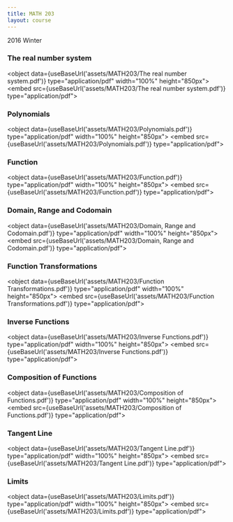 ```yaml
---
title: MATH 203
layout: course
---
```



2016 Winter

### The real number system
<object data={useBaseUrl('assets/MATH203/The real number system.pdf')} type="application/pdf" width="100%" height="850px">
    <embed src={useBaseUrl('assets/MATH203/The real number system.pdf')} type="application/pdf">
            </embed>
</object>

### Polynomials
<object data={useBaseUrl('assets/MATH203/Polynomials.pdf')} type="application/pdf" width="100%" height="850px">
    <embed src={useBaseUrl('assets/MATH203/Polynomials.pdf')} type="application/pdf">
            </embed>
</object>

### Function
<object data={useBaseUrl('assets/MATH203/Function.pdf')} type="application/pdf" width="100%" height="850px">
    <embed src={useBaseUrl('assets/MATH203/Function.pdf')} type="application/pdf">
            </embed>
</object>

### Domain, Range and Codomain
<object data={useBaseUrl('assets/MATH203/Domain, Range and Codomain.pdf')} type="application/pdf" width="100%" height="850px">
    <embed src={useBaseUrl('assets/MATH203/Domain, Range and Codomain.pdf')} type="application/pdf">
            </embed>
</object>

### Function Transformations
<object data={useBaseUrl('assets/MATH203/Function Transformations.pdf')} type="application/pdf" width="100%" height="850px">
    <embed src={useBaseUrl('assets/MATH203/Function Transformations.pdf')} type="application/pdf">
            </embed>
</object>

### Inverse Functions
<object data={useBaseUrl('assets/MATH203/Inverse Functions.pdf')} type="application/pdf" width="100%" height="850px">
    <embed src={useBaseUrl('assets/MATH203/Inverse Functions.pdf')} type="application/pdf">
            </embed>
</object>

### Composition of Functions
<object data={useBaseUrl('assets/MATH203/Composition of Functions.pdf')} type="application/pdf" width="100%" height="850px">
    <embed src={useBaseUrl('assets/MATH203/Composition of Functions.pdf')} type="application/pdf">
            </embed>
</object>

### Tangent Line
<object data={useBaseUrl('assets/MATH203/Tangent Line.pdf')} type="application/pdf" width="100%" height="850px">
    <embed src={useBaseUrl('assets/MATH203/Tangent Line.pdf')} type="application/pdf">
            </embed>
</object>

### Limits
<object data={useBaseUrl('assets/MATH203/Limits.pdf')} type="application/pdf" width="100%" height="850px">
    <embed src={useBaseUrl('assets/MATH203/Limits.pdf')} type="application/pdf">
            </embed>
</object>